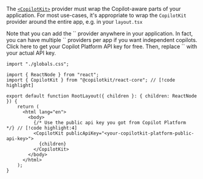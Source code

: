 
The [`<CopilotKit>`](/reference/components/CopilotKit) provider must wrap the Copilot-aware parts of your application.
For most use-cases, it's appropriate to wrap the `CopilotKit` provider around the entire app, e.g. in your `layout.tsx`

<Callout type="info">
  Note that you can add the `<CopilotKit>` provider anywhere in your application. In fact, you can have multiple `<CopilotKit>` providers per app if you want independent copilots.
</Callout>


<Callout type="info">
    <LinkToCopilotCloud asButton={false}>Click here to get your Copilot Platform API key for free</LinkToCopilotCloud>. Then, replace `<your-public-api-key>` with your actual API key.
</Callout>

```tsx title="layout.tsx" showLineNumbers
import "./globals.css";

import { ReactNode } from "react";
import { CopilotKit } from "@copilotkit/react-core"; // [!code highlight]

export default function RootLayout({ children }: { children: ReactNode }) {
    return (
      <html lang="en">
        <body> 
          {/* Use the public api key you got from Copilot Platform  */} // [!code highlight:4]
          <CopilotKit publicApiKey="<your-copilotkit-platform-public-api-key>"> 
            {children}
          </CopilotKit>
        </body>
      </html>
    );
}
```